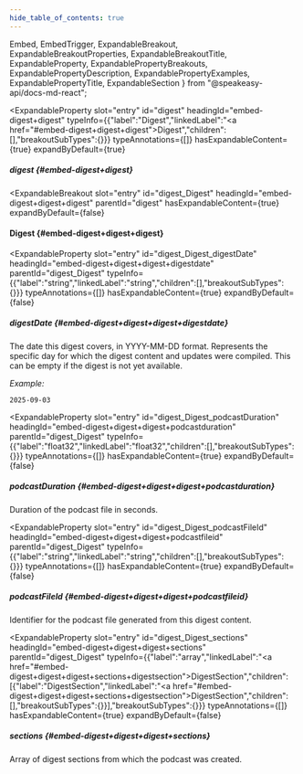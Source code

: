 ```yaml
---
hide_table_of_contents: true
---
```

  Embed,
  EmbedTrigger,
  ExpandableBreakout,
  ExpandableBreakoutProperties,
  ExpandableBreakoutTitle,
  ExpandableProperty,
  ExpandablePropertyBreakouts,
  ExpandablePropertyDescription,
  ExpandablePropertyExamples,
  ExpandablePropertyTitle,
  ExpandableSection
} from "@speakeasy-api/docs-md-react";

<ExpandableSection>

<ExpandableProperty
  slot="entry"
  id="digest"
  headingId="embed-digest+digest"
  typeInfo={{"label":"Digest","linkedLabel":"<a href=\"#embed-digest+digest+digest\">Digest</a>","children":[],"breakoutSubTypes":{}}}
  typeAnnotations={[]}
  hasExpandableContent={true}
  expandByDefault={true}
>

<ExpandablePropertyTitle slot="title">

##### digest \{#embed-digest+digest\}

</ExpandablePropertyTitle>

<ExpandablePropertyBreakouts slot="breakouts">

<ExpandableBreakout
  slot="entry"
  id="digest_Digest"
  headingId="embed-digest+digest+digest"
  parentId="digest"
  hasExpandableContent={true}
  expandByDefault={false}
>

<ExpandableBreakoutTitle slot="title">

#### Digest \{#embed-digest+digest+digest\}

</ExpandableBreakoutTitle>

<ExpandableBreakoutProperties slot="properties">

<ExpandableProperty
  slot="entry"
  id="digest_Digest_digestDate"
  headingId="embed-digest+digest+digest+digestdate"
  parentId="digest_Digest"
  typeInfo={{"label":"string","linkedLabel":"string","children":[],"breakoutSubTypes":{}}}
  typeAnnotations={[]}
  hasExpandableContent={true}
  expandByDefault={false}
>

<ExpandablePropertyTitle slot="title">

##### digestDate \{#embed-digest+digest+digest+digestdate\}

</ExpandablePropertyTitle>

<ExpandablePropertyDescription slot="description">

The date this digest covers, in YYYY-MM-DD format. Represents the specific day for which the digest content and updates were compiled. This can be empty if the digest is not yet available.

</ExpandablePropertyDescription>

<ExpandablePropertyExamples slot="examples">

_Example:_

```
2025-09-03
```

</ExpandablePropertyExamples>

</ExpandableProperty>

<ExpandableProperty
  slot="entry"
  id="digest_Digest_podcastDuration"
  headingId="embed-digest+digest+digest+podcastduration"
  parentId="digest_Digest"
  typeInfo={{"label":"float32","linkedLabel":"float32","children":[],"breakoutSubTypes":{}}}
  typeAnnotations={[]}
  hasExpandableContent={true}
  expandByDefault={false}
>

<ExpandablePropertyTitle slot="title">

##### podcastDuration \{#embed-digest+digest+digest+podcastduration\}

</ExpandablePropertyTitle>

<ExpandablePropertyDescription slot="description">

Duration of the podcast file in seconds.

</ExpandablePropertyDescription>

</ExpandableProperty>

<ExpandableProperty
  slot="entry"
  id="digest_Digest_podcastFileId"
  headingId="embed-digest+digest+digest+podcastfileid"
  parentId="digest_Digest"
  typeInfo={{"label":"string","linkedLabel":"string","children":[],"breakoutSubTypes":{}}}
  typeAnnotations={[]}
  hasExpandableContent={true}
  expandByDefault={false}
>

<ExpandablePropertyTitle slot="title">

##### podcastFileId \{#embed-digest+digest+digest+podcastfileid\}

</ExpandablePropertyTitle>

<ExpandablePropertyDescription slot="description">

Identifier for the podcast file generated from this digest content.

</ExpandablePropertyDescription>

</ExpandableProperty>

<ExpandableProperty
  slot="entry"
  id="digest_Digest_sections"
  headingId="embed-digest+digest+digest+sections"
  parentId="digest_Digest"
  typeInfo={{"label":"array","linkedLabel":"<a href=\"#embed-digest+digest+digest+sections+digestsection\">DigestSection</a>","children":[{"label":"DigestSection","linkedLabel":"<a href=\"#embed-digest+digest+digest+sections+digestsection\">DigestSection</a>","children":[],"breakoutSubTypes":{}}],"breakoutSubTypes":{}}}
  typeAnnotations={[]}
  hasExpandableContent={true}
  expandByDefault={false}
>

<ExpandablePropertyTitle slot="title">

##### sections \{#embed-digest+digest+digest+sections\}

</ExpandablePropertyTitle>

<ExpandablePropertyDescription slot="description">

Array of digest sections from which the podcast was created.

</ExpandablePropertyDescription>

<ExpandablePropertyBreakouts slot="breakouts">

<Embed slot="embed">

<EmbedTrigger slot="trigger" embedTitle="sections" triggerText="View sections details">

<Embedsections />

</EmbedTrigger>

</Embed>

</ExpandablePropertyBreakouts>

</ExpandableProperty>

</ExpandableBreakoutProperties>

</ExpandableBreakout>

</ExpandablePropertyBreakouts>

</ExpandableProperty>

</ExpandableSection>